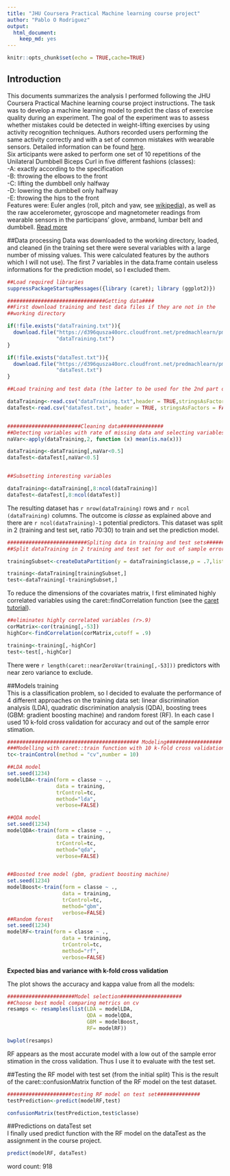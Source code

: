 ```yaml
---
title: "JHU Coursera Practical Machine learning course project"
author: "Pablo O Rodriguez"
output: 
  html_document: 
    keep_md: yes
---
```


```r
knitr::opts_chunk$set(echo = TRUE,cache=TRUE)
```

## Introduction

This documents summarizes the analysis I performed following the JHU Coursera Practical Machine learning course project instructions. The task was to develop a machine learning model to predict the class of exercise quality during an experiment. The goal of the experiment was to assess whether mistakes could be detected in weight-lifting exercises by using activity recognition techniques. Authors recorded users performing the same activity correctly and with a set of common mistakes with wearable sensors. Detailed information can be found [here](http://groupware.les.inf.puc-rio.br/public/papers/2013.Velloso.QAR-WLE.pdf).  
Six articipants were asked to perform one set of 10 repetitions of the Unilateral Dumbbell Biceps Curl in five different fashions (classes):  
 -A: exactly according to the specification  
 -B: throwing the elbows to the front  
 -C: lifting the dumbbell only halfway  
 -D: lowering the dumbbell only halfway  
 -E: throwing the hips to the front  
Features were: Euler angles (roll, pitch and yaw, see [wikipedia](https://en.wikipedia.org/wiki/Euler_angles)), as well as the raw accelerometer, gyroscope and magnetometer readings from wearable sensors in the participans’ glove, armband, lumbar belt and
dumbbell. [Read more](http://groupware.les.inf.puc-rio.br/har#ixzz48lsA1uQ3)

##Data processing
Data was downloaded to the working directory, loaded, and cleaned (in the training set there were several variables with a large number of missing values. This were calculated features by the authors which I will not use). The first 7 variables in the data.frame contain useless informations for the prediction model, so I excluded them.

```r
##Load required libraries
suppressPackageStartupMessages({library (caret); library (ggplot2)})

################################Getting data####
##First download training and test data files if they are not in the
##working directory

if(!file.exists("dataTraining.txt")){
  download.file("https://d396qusza40orc.cloudfront.net/predmachlearn/pml-training.csv",
                "dataTraining.txt")
}

if(!file.exists("dataTest.txt")){
  download.file("https://d396qusza40orc.cloudfront.net/predmachlearn/pml-testing.csv",
                "dataTest.txt")
}

##Load training and test data (the latter to be used for the 2nd part of the course project assignment)

dataTraining<-read.csv("dataTraining.txt",header = TRUE,stringsAsFactors = FALSE,na.strings = c("","NA"))
dataTest<-read.csv("dataTest.txt", header = TRUE, stringsAsFactors = FALSE,na.strings = c("","NA"))


########################Cleaning data##############
##Detecting variables with rate of missing data and selecting variables of data.frames
naVar<-apply(dataTraining,2, function (x) mean(is.na(x)))

dataTraining<-dataTraining[,naVar<0.5]
dataTest<-dataTest[,naVar<0.5]


##Subsetting interesting variables

dataTraining<-dataTraining[,8:ncol(dataTraining)]
dataTest<-dataTest[,8:ncol(dataTest)]

```

The resulting dataset has `r nrow(dataTraining)` rows and `r ncol (dataTraining)` columns. The outcome is *classe* as explained above and there are `r ncol(dataTraining)-1` potential predictors. This dataset was split in 2 (training and test set, ratio 70:30) to train and set the prediction model.
```r
##########################Spliting data in training and test sets###############
##Split dataTraining in 2 training and test set for out of sample error estimation

trainingSubset<-createDataPartition(y = dataTraining$classe,p = .7,list = FALSE)

training<-dataTraining[trainingSubset,]
test<-dataTraining[-trainingSubset,]
```

To reduce the dimensions of the covariates matrix, I first eliminated highly correlated variables using the caret::findCorrelation function (see the [caret tutorial](http://topepo.github.io/caret/preprocess.html)).

```r
##eliminates highly correlated variables (r>.9)
corMatrix<-cor(training[,-53])
highCor<-findCorrelation(corMatrix,cutoff = .9)

training<-training[,-highCor]
test<-test[,-highCor]

```

There were `r length(caret::nearZeroVar(training[,-53]))` predictors with near zero variance to exclude.  

##Models training  
This is a classification problem, so I decided to evaluate the performance of 4 different approaches on the training data set: linear discrimination analysis (LDA), quadratic discrimination analysis (QDA), boosting trees (GBM: gradient boosting machine) and random forest (RF). In each case I used 10 k-fold cross validation for accuracy and out of the sample error stimation.

```r
########################################### Modeling##################
###Modelling with caret::train function with 10 k-fold cross validation
tc<-trainControl(method = "cv",number = 10)

##LDA model
set.seed(1234)
modelLDA<-train(form = classe ~ .,
                data = training,
                trControl=tc,
                method="lda",
                verbose=FALSE)

##QDA model
set.seed(1234)
modelQDA<-train(form = classe ~ .,
                data = training,
                trControl=tc,
                method="qda",
                verbose=FALSE)


##Boosted tree model (gbm, gradient boosting machine)
set.seed(1234)
modelBoost<-train(form = classe ~ .,
                  data = training, 
                  trControl=tc, 
                  method="gbm",
                  verbose=FALSE)
##Random forest
set.seed(1234)
modelRF<-train(form = classe ~ .,
                  data = training, 
                  trControl=tc, 
                  method="rf",
                  verbose=FALSE)

```

**Expected bias and variance with k-fold cross validation**

The plot shows the accuracy and kappa value from all the models:
```r
######################Model selection####################
##Choose best model comparing metrics on cv
resamps <- resamples(list(LDA = modelLDA,
                          QDA = modelQDA,
                          GBM = modelBoost,
                          RF= modelRF))

bwplot(resamps)
```

RF appears as the most accurate model with a low out of the sample error stimation in the cross validation. Thus I use it to evaluate with the test set.

##Testing the RF model with test set (from the initial split)
This is the result of the caret::confusionMatrix function of the RF model on the test dataset.
```r
#####################testing RF model on test set##############
testPrediction<-predict(modelRF,test)

confusionMatrix(testPrediction,test$classe)
```

##Predictions on dataTest set  
I finally used predict function with the RF model on the dataTest as the assignment in the course project.
```r

predict(modelRF, dataTest)

```

word count: 918